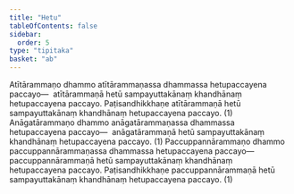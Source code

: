```yaml
---
title: "Hetu"
tableOfContents: false
sidebar:
  order: 5
type: "tipitaka"
basket: "ab"
---
```



<DynamicBreadcrumb />

<Division number="19">

<Paragraph number="2692">
Atītārammaṇo dhammo atītārammaṇassa dhammassa hetupaccayena paccayo—  atītārammaṇā hetū sampayuttakānaṃ khandhānaṃ hetupaccayena paccayo. Paṭisandhikkhaṇe atītārammaṇā hetū sampayuttakānaṃ khandhānaṃ hetupaccayena paccayo. (1)
</Paragraph>

<Paragraph number="2693">
Anāgatārammaṇo dhammo anāgatārammaṇassa dhammassa hetupaccayena paccayo—  anāgatārammaṇā hetū sampayuttakānaṃ khandhānaṃ hetupaccayena paccayo. (1)
</Paragraph>

<Paragraph number="2694">
Paccuppannārammaṇo dhammo paccuppannārammaṇassa dhammassa hetupaccayena paccayo—  paccuppannārammaṇā hetū sampayuttakānaṃ khandhānaṃ hetupaccayena paccayo. Paṭisandhikkhaṇe paccuppannārammaṇā hetū sampayuttakānaṃ khandhānaṃ hetupaccayena paccayo. (1)
</Paragraph>
</Division>